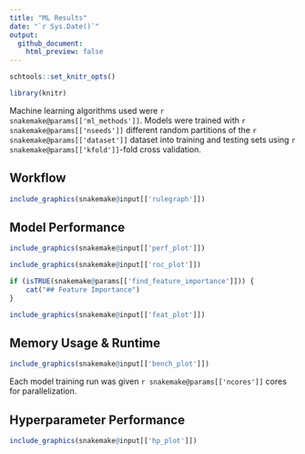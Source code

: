 ```yaml
---
title: "ML Results"
date: "`r Sys.Date()`"
output:
  github_document:
    html_preview: false
---
```


```r
schtools::set_knitr_opts()
```

```r
library(knitr)
```

Machine learning algorithms used were `r snakemake@params[['ml_methods']]`.
Models were trained with `r snakemake@params[['nseeds']]` different random
partitions of the `r snakemake@params[['dataset']]` dataset into training and
testing sets using `r snakemake@params[['kfold']]`-fold cross validation.

## Workflow

```r
include_graphics(snakemake@input[['rulegraph']])
```

## Model Performance

```r
include_graphics(snakemake@input[['perf_plot']])
```

```r
include_graphics(snakemake@input[['roc_plot']])
```

```r
if (isTRUE(snakemake@params[['find_feature_importance']])) { 
    cat("## Feature Importance") 
}
```

```r
include_graphics(snakemake@input[['feat_plot']])
```

## Memory Usage & Runtime

```r
include_graphics(snakemake@input[['bench_plot']])
```

Each model training run was given `r snakemake@params[['ncores']]` cores
for parallelization.

## Hyperparameter Performance

```r
include_graphics(snakemake@input[['hp_plot']])
```
